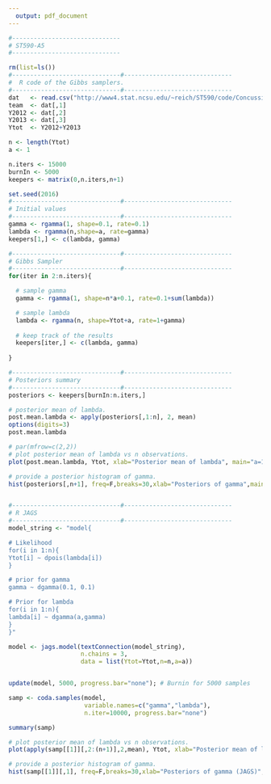 ```yaml
---
  output: pdf_document
---
```

  
```r
#------------------------------
# ST590-A5
#------------------------------

rm(list=ls())
#------------------------------#------------------------------
#  R code of the Gibbs samplers. 
#------------------------------#------------------------------
dat   <- read.csv("http://www4.stat.ncsu.edu/~reich/ST590/code/ConcussionsByTeamAndYear.csv")
team  <- dat[,1]
Y2012 <- dat[,2]
Y2013 <- dat[,3]
Ytot  <- Y2012+Y2013

n <- length(Ytot)
a <- 1

n.iters <- 15000
burnIn <- 5000
keepers <- matrix(0,n.iters,n+1)

set.seed(2016)
#------------------------------#------------------------------
# Initial values
#------------------------------#------------------------------
gamma <- rgamma(1, shape=0.1, rate=0.1)
lambda <- rgamma(n,shape=a, rate=gamma)
keepers[1,] <- c(lambda, gamma)

#------------------------------#------------------------------
# Gibbs Sampler
#------------------------------#------------------------------
for(iter in 2:n.iters){

  # sample gamma
  gamma <- rgamma(1, shape=n*a+0.1, rate=0.1+sum(lambda))

  # sample lambda
  lambda <- rgamma(n, shape=Ytot+a, rate=1+gamma)
  
  # keep track of the results
  keepers[iter,] <- c(lambda, gamma)
  
}

#------------------------------#------------------------------
# Posteriors summary
#------------------------------#------------------------------
posteriors <- keepers[burnIn:n.iters,]

# posterior mean of lambda. 
post.mean.lambda <- apply(posteriors[,1:n], 2, mean)
options(digits=3)
post.mean.lambda

# par(mfrow=c(2,2))
# plot posterior mean of lambda vs n observations. 
plot(post.mean.lambda, Ytot, xlab="Posterior mean of lambda", main="a=1")

# provide a posterior histogram of gamma. 
hist(posteriors[,n+1], freq=F,breaks=30,xlab="Posteriors of gamma",main="a=1")


#------------------------------#------------------------------
# R JAGS
#------------------------------#------------------------------
model_string <- "model{

# Likelihood
for(i in 1:n){
Ytot[i] ~ dpois(lambda[i])
}

# prior for gamma
gamma ~ dgamma(0.1, 0.1)

# Prior for lambda
for(i in 1:n){
lambda[i] ~ dgamma(a,gamma)
}
}"

model <- jags.model(textConnection(model_string), 
                    n.chains = 3,
                    data = list(Ytot=Ytot,n=n,a=a))


update(model, 5000, progress.bar="none"); # Burnin for 5000 samples

samp <- coda.samples(model, 
                     variable.names=c("gamma","lambda"), 
                     n.iter=10000, progress.bar="none")

summary(samp)

# plot posterior mean of lambda vs n observations. 
plot(apply(samp[[1]][,2:(n+1)],2,mean), Ytot, xlab="Posterior mean of lambda (JAGS)", main="a=1")

# provide a posterior histogram of gamma. 
hist(samp[[1]][,1], freq=F,breaks=30,xlab="Posteriors of gamma (JAGS)",main="a=1")

```

